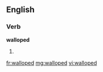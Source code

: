 ==English==

===Verb===
'''walloped'''

# {{past of|[[wallop]]}}

[[fr:walloped]]
[[mg:walloped]]
[[vi:walloped]]